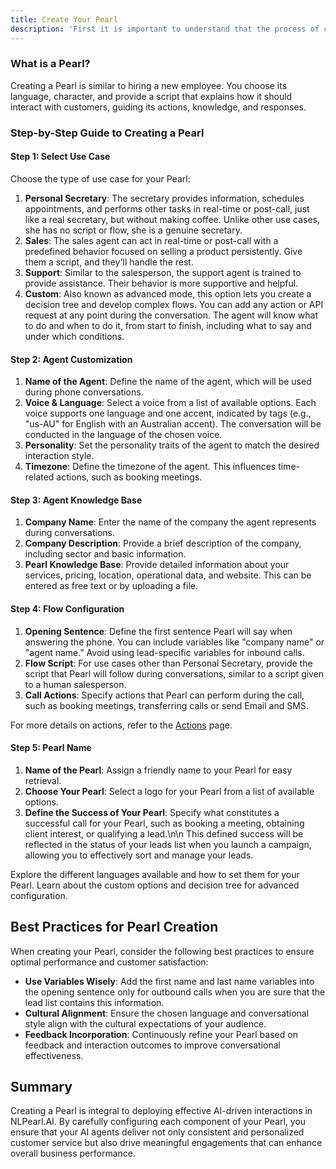 ```yaml
---
title: Create Your Pearl
description: 'First it is important to understand that the process of creating your phone agent is divided into two parts: the first part involves creating and customizing your Pearl for personalized conversational flows in NLPearl.AI, and the second part focuses on setting up your inbound or outbound campaign that will utilize your Pearl. Let’s start by explaining and detail the first part of this process.'
---
```



### What is a Pearl?

Creating a Pearl is similar to hiring a new employee. You choose its language, character, and provide a script that explains how it should interact with customers, guiding its actions, knowledge, and responses.

### Step-by-Step Guide to Creating a Pearl

#### Step 1: Select Use Case

Choose the type of use case for your Pearl:

1. **Personal Secretary**: The secretary provides information, schedules appointments, and performs other tasks in real-time or post-call, just like a real secretary, but without making coffee. Unlike other use cases, she has no script or flow, she is a genuine secretary.
2. **Sales**: The sales agent can act in real-time or post-call with a predefined behavior focused on selling a product persistently. Give them a script, and they'll handle the rest.
3. **Support**: Similar to the salesperson, the support agent is trained to provide assistance. Their behavior is more supportive and helpful.
4. **Custom**: Also known as advanced mode, this option lets you create a decision tree and develop complex flows. You can add any action or API request at any point during the conversation. The agent will know what to do and when to do it, from start to finish, including what to say and under which conditions.

#### Step 2: Agent Customization

1. **Name of the Agent**: Define the name of the agent, which will be used during phone conversations.
2. **Voice & Language**: Select a voice from a list of available options. Each voice supports one language and one accent, indicated by tags (e.g., "us-AU" for English with an Australian accent). The conversation will be conducted in the language of the chosen voice.
3. **Personality**: Set the personality traits of the agent to match the desired interaction style.
4. **Timezone**: Define the timezone of the agent. This influences time-related actions, such as booking meetings.

#### Step 3: Agent Knowledge Base

1. **Company Name**: Enter the name of the company the agent represents during conversations.
2. **Company Description**: Provide a brief description of the company, including sector and basic information.
3. **Pearl Knowledge Base**: Provide detailed information about your services, pricing, location, operational data, and website. This can be entered as free text or by uploading a file.

#### Step 4: Flow Configuration

1. **Opening Sentence**: Define the first sentence Pearl will say when answering the phone. You can include variables like "company name" or "agent name." Avoid using lead-specific variables for inbound calls.
2. **Flow Script**: For use cases other than Personal Secretary, provide the script that Pearl will follow during conversations, similar to a script given to a human salesperson.
3. **Call Actions**: Specify actions that Pearl can perform during the call, such as booking meetings, transferring calls or send Email and SMS.

For more details on actions, refer to the [Actions](/pages/action) page.

<a id="pearl-name"></a>   
#### Step 5: Pearl Name

1. **Name of the Pearl**: Assign a friendly name to your Pearl for easy retrieval.
2. **Choose Your Pearl**: Select a logo for your Pearl from a list of available options.
3. **Define the Success of Your Pearl**: Specify what constitutes a successful call for your Pearl, such as booking a meeting, obtaining client interest, or qualifying a lead.\n\n
This defined success will be reflected in the status of your leads list when you launch a campaign,  allowing you to effectively sort and manage your leads.

<CardGroup cols={2}>
  <Card
    title="Languages & Voices"
    icon="globe"
    href="/pages/languages"
  >
    Explore the different languages available and how to set them for your Pearl.
  </Card>
  <Card
    title="Custom Pearl"
    icon="screwdriver-wrench"
    href="/pages/custom_pearl"
  >
    Learn about the custom options and decision tree for advanced configuration.
  </Card>
</CardGroup>

## Best Practices for Pearl Creation

When creating your Pearl, consider the following best practices to ensure optimal performance and customer satisfaction:

- **Use Variables Wisely**: Add the first name and last name variables into the opening sentence only for outbound calls when you are sure that the lead list contains this information.
- **Cultural Alignment**: Ensure the chosen language and conversational style align with the cultural expectations of your audience.
- **Feedback Incorporation**: Continuously refine your Pearl based on feedback and interaction outcomes to improve conversational effectiveness.

## Summary

Creating a Pearl is integral to deploying effective AI-driven interactions in NLPearl.AI. By carefully configuring each component of your Pearl, you ensure that your AI agents deliver not only consistent and personalized customer service but also drive meaningful engagements that can enhance overall business performance.
